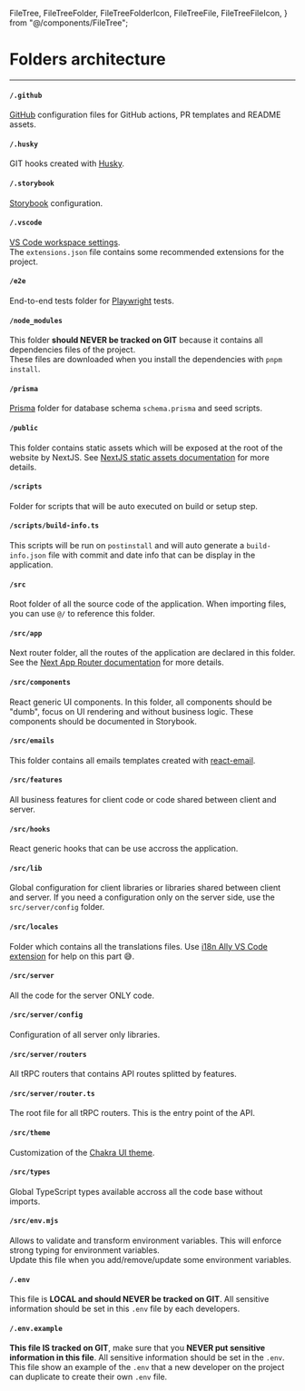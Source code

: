   FileTree,
  FileTreeFolder,
  FileTreeFolderIcon,
  FileTreeFile,
  FileTreeFileIcon,
} from "@/components/FileTree";

# Folders architecture

<FileTree>
  <FileTreeFolder name=".github" href="#-github" />
  <FileTreeFolder name=".husky" href="#-husky" />
  <FileTreeFolder name=".storybook" href="#-storybook" />
  <FileTreeFolder name=".vscode" href="#-vscode" />
  <FileTreeFolder name="e2e" href="#-e2e" />
  <FileTreeFolder name="node_modules" href="#-node_modules" />
  <FileTreeFolder name="prisma" href="#-prisma" />
  <FileTreeFolder name="public" href="#-public" />
  <FileTreeFolder name="scripts" href="#-scripts">
    <FileTreeFile name="build-info.ts" href="#-scriptsbuild-infots" />
  </FileTreeFolder>
  <FileTreeFolder name="src" href="#-src">
    <FileTreeFolder name="app" href="#-srcapp" />
    <FileTreeFolder name="components" href="#-srccomponents" />
    <FileTreeFolder name="features" href="#-srcfeatures" />
    <FileTreeFolder name="emails" href="#-srcemails" />
    <FileTreeFolder name="hooks" href="#-srchooks" />
    <FileTreeFolder name="lib" href="#-srclib" />
    <FileTreeFolder name="locales" href="#-srclocales" />
    <FileTreeFolder name="server" href="#-srcserver">
      <FileTreeFolder name="config" href="#-srcserverconfig" />
      <FileTreeFolder name="routers" href="#-srcserverrouters" />
      <FileTreeFile name="router.ts" href="#-srcserverrouterts" />
    </FileTreeFolder>
    <FileTreeFolder name="theme" href="#-srctheme" />
    <FileTreeFolder name="types" href="#-srctypes" />
    <FileTreeFile name="env.mjs" href="#-srcenvmjs" />
  </FileTreeFolder>

  <FileTreeFile name=".env" href="#-env" />
  <FileTreeFile name=".env.example" href="#-envexample" />
</FileTree>

---

#### <FileTreeFolderIcon /> `/.github`

[GitHub](https://github.com/) configuration files for GitHub actions, PR templates and README assets.

#### <FileTreeFolderIcon /> `/.husky`

GIT hooks created with [Husky](https://github.com/typicode/husky).

#### <FileTreeFolderIcon /> `/.storybook`

[Storybook](https://storybook.js.org/) configuration.

#### <FileTreeFolderIcon /> `/.vscode`

[VS Code workspace settings](https://code.visualstudio.com/docs/getstarted/settings#_workspace-settings).<br />
The `extensions.json` file contains some recommended extensions for the project.

#### <FileTreeFolderIcon /> `/e2e`

End-to-end tests folder for [Playwright](https://playwright.dev/) tests.

#### <FileTreeFolderIcon /> `/node_modules`

This folder **should NEVER be tracked on GIT** because it contains all dependencies files of the project.<br />
These files are downloaded when you install the dependencies with `pnpm install`.

#### <FileTreeFolderIcon /> `/prisma`

[Prisma](https://www.prisma.io/) folder for database schema `schema.prisma` and seed scripts.

#### <FileTreeFolderIcon /> `/public`

This folder contains static assets which will be exposed at the root of the website by NextJS. See [NextJS static assets documentation](https://nextjs.org/docs/app/building-your-application/optimizing/static-assets) for more details.

#### <FileTreeFolderIcon /> `/scripts`

Folder for scripts that will be auto executed on build or setup step.

#### <FileTreeFileIcon /> `/scripts/build-info.ts`

This scripts will be run on `postinstall` and will auto generate a `build-info.json` file with commit and date info that can be display in the application.

#### <FileTreeFolderIcon /> `/src`

Root folder of all the source code of the application. When importing files, you can use `@/` to reference this folder.

#### <FileTreeFolderIcon /> `/src/app`

Next router folder, all the routes of the application are declared in this folder. See the [Next App Router documentation](https://nextjs.org/docs/app/building-your-application/routing) for more details.

#### <FileTreeFolderIcon /> `/src/components`

React generic UI components. In this folder, all components should be "dumb", focus on UI rendering and without business logic. These components should be documented in Storybook.

#### <FileTreeFolderIcon /> `/src/emails`

This folder contains all emails templates created with [react-email](https://react.email/).

#### <FileTreeFolderIcon /> `/src/features`

All business features for client code or code shared between client and server.

#### <FileTreeFolderIcon /> `/src/hooks`

React generic hooks that can be use accross the application.

#### <FileTreeFolderIcon /> `/src/lib`

Global configuration for client libraries or libraries shared between client and server. If you need a configuration only on the server side, use the `src/server/config` folder.

#### <FileTreeFolderIcon /> `/src/locales`

Folder which contains all the translations files. Use [i18n Ally VS Code extension](https://marketplace.visualstudio.com/items?itemName=lokalise.i18n-ally) for help on this part 😅.

#### <FileTreeFolderIcon /> `/src/server`

All the code for the server ONLY code.

#### <FileTreeFolderIcon /> `/src/server/config`

Configuration of all server only libraries.

#### <FileTreeFolderIcon /> `/src/server/routers`

All tRPC routers that contains API routes splitted by features.

#### <FileTreeFileIcon /> `/src/server/router.ts`

The root file for all tRPC routers. This is the entry point of the API.

#### <FileTreeFolderIcon /> `/src/theme`

Customization of the [Chakra UI theme](https://chakra-ui.com/docs/styled-system/customize-theme).

#### <FileTreeFolderIcon /> `/src/types`

Global TypeScript types available accross all the code base without imports.

#### <FileTreeFileIcon /> `/src/env.mjs`

Allows to validate and transform environment variables. This will enforce strong typing for environment variables.<br />
Update this file when you add/remove/update some environment variables.

#### <FileTreeFileIcon /> `/.env`

This file is **LOCAL and should NEVER be tracked on GIT**.
All sensitive information should be set in this `.env` file by each developers.

#### <FileTreeFileIcon /> `/.env.example`

**This file IS tracked on GIT**, make sure that you **NEVER put sensitive information in this file**. All sensitive information should be set in the `.env`.
This file show an example of the `.env` that a new developer on the project can duplicate to create their own `.env` file.
